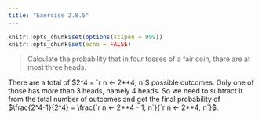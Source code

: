 ```yaml
---
title: "Exercise 2.8.5"
---
```


```r
knitr::opts_chunk$set(options(scipen = 999))
knitr::opts_chunk$set(echo = FALSE)
```

> Calculate the probability that in four tosses of a fair coin, there are at most three heads.

There are a total of $2^4 = `r n <- 2**4; n`$ possible outcomes. Only one of those has more than 3 heads, namely 4 heads. So we need to subtract it from the total number of outcomes and get the final probability of $\frac{2^4-1}{2^4} = \frac{`r n <- 2**4 - 1; n`}{`r n <- 2**4; n`}$.